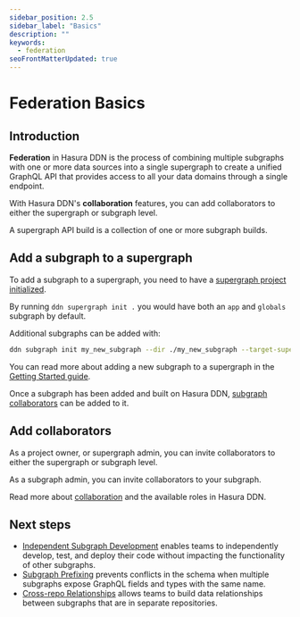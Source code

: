 ```yaml
---
sidebar_position: 2.5
sidebar_label: "Basics"
description: ""
keywords:
  - federation
seoFrontMatterUpdated: true
---
```


# Federation Basics


## Introduction

**Federation** in Hasura DDN is the process of combining multiple subgraphs with one or more data sources into a single
supergraph to create a unified GraphQL API that provides access to all your data domains through a single endpoint.

With Hasura DDN's **collaboration** features, you can add collaborators to either the supergraph or subgraph level.

A supergraph API build is a collection of one or more subgraph builds. 

## Add a subgraph to a supergraph

To add a subgraph to a supergraph, you need to have a
[supergraph project initialized](/getting-started/build/01-init-supergraph.mdx).

By running `ddn supergraph init .` you would have both an `app` and `globals` subgraph by default.

Additional subgraphs can be added with:

```bash title="Add a subgraph to a supergraph:"
ddn subgraph init my_new_subgraph --dir ./my_new_subgraph --target-supergraph ./supergraph.yaml
```

You can read more about adding a new subgraph to a supergraph in the
[Getting Started guide](/getting-started/build/02-init-subgraph.mdx).

Once a subgraph has been added and built on Hasura DDN,
[subgraph collaborators](/getting-started/collaborate/invite.mdx) can be added to it.

## Add collaborators

As a project owner, or supergraph admin, you can invite collaborators to either the supergraph or subgraph level.

As a subgraph admin, you can invite collaborators to your subgraph.

Read more about [collaboration](/getting-started/collaborate/invite.mdx) and the available roles in Hasura DDN.

## Next steps

- [Independent Subgraph Development](/federation/independent-subgraph-development.mdx) enables teams to independently
  develop, test, and deploy their code without impacting the functionality of other subgraphs.
- [Subgraph Prefixing](/federation/subgraph-prefixing.mdx) prevents conflicts in the schema when multiple subgraphs
  expose GraphQL fields and types with the same name.
- [Cross-repo Relationships](/federation/cross-repo-relationships.mdx) allows teams to build data relationships between
  subgraphs that are in separate repositories.
